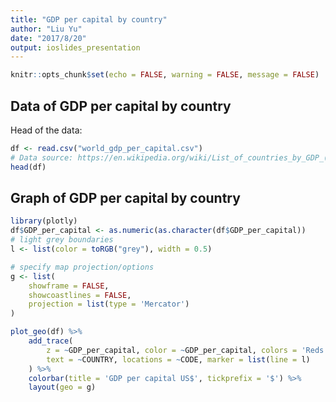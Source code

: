 ```yaml
---
title: "GDP per capital by country"
author: "Liu Yu"
date: "2017/8/20"
output: ioslides_presentation
---
```


```r
knitr::opts_chunk$set(echo = FALSE, warning = FALSE, message = FALSE)
```

## Data of GDP per capital by country
Head of the data:
```r
df <- read.csv("world_gdp_per_capital.csv")
# Data source: https://en.wikipedia.org/wiki/List_of_countries_by_GDP_(PPP)_per_capita
head(df)
```

## Graph of GDP per capital by country

```r
library(plotly)
df$GDP_per_capital <- as.numeric(as.character(df$GDP_per_capital))
# light grey boundaries
l <- list(color = toRGB("grey"), width = 0.5)

# specify map projection/options
g <- list(
    showframe = FALSE,
    showcoastlines = FALSE,
    projection = list(type = 'Mercator')
)

plot_geo(df) %>%
    add_trace(
        z = ~GDP_per_capital, color = ~GDP_per_capital, colors = 'Reds',
        text = ~COUNTRY, locations = ~CODE, marker = list(line = l)
    ) %>%
    colorbar(title = 'GDP per capital US$', tickprefix = '$') %>%
    layout(geo = g)
```